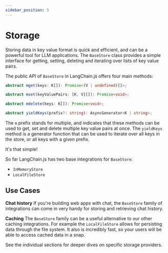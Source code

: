 ```yaml
---
sidebar_position: 5
---
```


# Storage

Storing data in key value format is quick and efficient, and can be a powerful tool for LLM applications. The `BaseStore` class provides a simple interface for getting, setting, deleting and iterating over lists of key value pairs.

The public API of `BaseStore` in LangChain.js offers four main methods:

```typescript
abstract mget(keys: K[]): Promise<(V | undefined)[]>;

abstract mset(keyValuePairs: [K, V][]): Promise<void>;

abstract mdelete(keys: K[]): Promise<void>;

abstract yieldKeys(prefix?: string): AsyncGenerator<K | string>;
```

The `m` prefix stands for multiple, and indicates that these methods can be used to get, set and delete multiple key value pairs at once.
The `yieldKeys` method is a generator function that can be used to iterate over all keys in the store, or all keys with a given prefix.

It's that simple!

So far LangChain.js has two base integrations for `BaseStore`:

- `InMemoryStore`
- `LocalFileStore`

## Use Cases

**Chat history**
If you're building web apps with chat, the `BaseStore` family of integrations can come in very handy for storing and retrieving chat history.

**Caching**
The `BaseStore` family can be a useful alternative to our other caching integrations.
For example the `LocalFileStore` allows for persisting data through the file system. It also is incredibly fast, so your users will be able to access cached data in a snap.

See the individual sections for deeper dives on specific storage providers.
